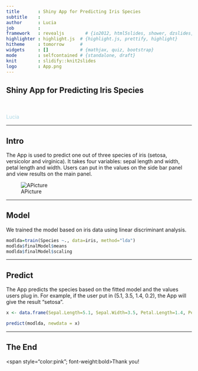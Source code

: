 ---
title       : Shiny App for Predicting Iris Species
subtitle    : 
author      : Lucia
job         : 
framework   : revealjs        # {io2012, html5slides, shower, dzslides, ...}
highlighter : highlight.js  # {highlight.js, prettify, highlight}
hitheme     : tomorrow      # 
widgets     : []            # {mathjax, quiz, bootstrap}
mode        : selfcontained # {standalone, draft}
knit        : slidify::knit2slides
logo        : App.png
---

## Shiny App for Predicting Iris Species

<br>
<br>
<span style="color:lightblue">Lucia</span>

---

## Intro

The App is used to predict one out of three species of iris (setosa, versicolor and virginica). It takes four variables: sepal length and width, petal length and width. Users can put in the values on the side bar panel and view results on the main panel.

![APicture](./assets/img/App.PNG)

--- 

## Model

We trained the model based on iris data using linear discriminant analysis.

```{r, cache=TRUE}
modlda=train(Species ~., data=iris, method="lda")
modlda$finalModel$means
modlda$finalModel$scaling
```

---

## Predict

The App predicts the species based on the fitted model and the values users plug in. 
For example, if the user put in (5.1, 3.5, 1.4, 0.2), the App will give the result "setosa".

```{r, cache=TRUE}
x <- data.frame(Sepal.Length=5.1, Sepal.Width=3.5, Petal.Length=1.4, Petal.Width=0.2)

predict(modlda, newdata = x)
```

---

## The End

<span style="color:pink"; font-weight:bold>Thank you!</span>





